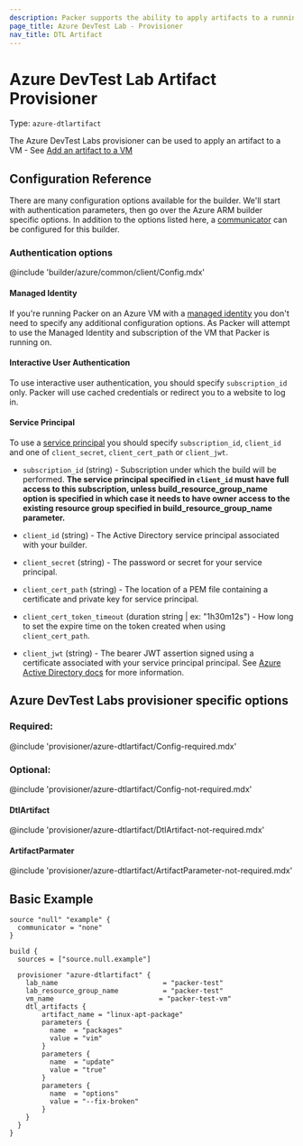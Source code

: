 ```yaml
---
description: Packer supports the ability to apply artifacts to a running vm within an Azure DevTest Lab.
page_title: Azure DevTest Lab - Provisioner
nav_title: DTL Artifact
---
```


# Azure DevTest Lab Artifact Provisioner

Type: `azure-dtlartifact`

The Azure DevTest Labs provisioner can be used to apply an artifact to a VM - See [Add an artifact to a VM](https://docs.microsoft.com/en-us/azure/devtest-labs/add-artifact-vm)


## Configuration Reference

There are many configuration options available for the builder. We'll start
with authentication parameters, then go over the Azure ARM builder specific
options. In addition to the options listed here, a [communicator](/docs/templates/legacy_json_templates/communicator) can be configured for this builder.

### Authentication options

@include 'builder/azure/common/client/Config.mdx'

#### Managed Identity

If you're running Packer on an Azure VM with a [managed identity](/docs/builders/azure#azure-managed-identity) you don't need to specify any additional configuration options. As Packer will attempt to use the Managed Identity and subscription of the VM that Packer is running on.

#### Interactive User Authentication

To use interactive user authentication, you should specify `subscription_id` only.
Packer will use cached credentials or redirect you to a website to log in.

#### Service Principal

To use a [service principal](/docs/builders/azure#azure-active-directory-service-principal)
you should specify `subscription_id`, `client_id` and one of `client_secret`,
`client_cert_path` or `client_jwt`.

- `subscription_id` (string) - Subscription under which the build will be
  performed. **The service principal specified in `client_id` must have full
  access to this subscription, unless build_resource_group_name option is
  specified in which case it needs to have owner access to the existing
  resource group specified in build_resource_group_name parameter.**

- `client_id` (string) - The Active Directory service principal associated with
  your builder.

- `client_secret` (string) - The password or secret for your service principal.

- `client_cert_path` (string) - The location of a PEM file containing a
  certificate and private key for service principal.

- `client_cert_token_timeout` (duration string | ex: "1h30m12s") - How long to set the expire time on the token created when using
  `client_cert_path`.

- `client_jwt` (string) - The bearer JWT assertion signed using a certificate
  associated with your service principal principal. See [Azure Active
  Directory docs](https://docs.microsoft.com/en-us/azure/active-directory/develop/active-directory-certificate-credentials)
  for more information.

## Azure DevTest Labs provisioner specific options


### Required:

@include 'provisioner/azure-dtlartifact/Config-required.mdx'

### Optional:

@include 'provisioner/azure-dtlartifact/Config-not-required.mdx'

#### DtlArtifact
@include 'provisioner/azure-dtlartifact/DtlArtifact-not-required.mdx'

#### ArtifactParmater
@include 'provisioner/azure-dtlartifact/ArtifactParameter-not-required.mdx'

## Basic Example

```hcl
source "null" "example" {
  communicator = "none"
}

build {
  sources = ["source.null.example"]

  provisioner "azure-dtlartifact" {
    lab_name                          = "packer-test"
    lab_resource_group_name           = "packer-test"
    vm_name                          = "packer-test-vm"
    dtl_artifacts {
        artifact_name = "linux-apt-package"
        parameters {
          name  = "packages"
          value = "vim"
        }
        parameters {
          name  = "update"
          value = "true"
        }
        parameters {
          name  = "options"
          value = "--fix-broken"
        }
    }
  }
}
```



